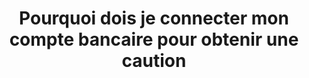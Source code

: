 ---
title: "Pourquoi dois je connecter mon compte bancaire pour obtenir une caution"
description: "Description of your new file."
---